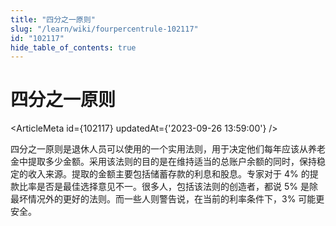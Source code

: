 ```yaml
---
title: "四分之一原则"
slug: "/learn/wiki/fourpercentrule-102117"
id: "102117"
hide_table_of_contents: true
---
```



# 四分之一原则

<ArticleMeta id={102117} updatedAt={'2023-09-26 13:59:00'} />
<div className='border-solid border-b border-t-0 my-4 border-[var(--ifm-color-gray-300)]' />

四分之一原则是退休人员可以使用的一个实用法则，用于决定他们每年应该从养老金中提取多少金额。采用该法则的目的是在维持适当的总账户余额的同时，保持稳定的收入来源。提取的金额主要包括储蓄存款的利息和股息。专家对于 4% 的提款比率是否是最佳选择意见不一。很多人，包括该法则的创造者，都说 5% 是除最坏情况外的更好的法则。而一些人则警告说，在当前的利率条件下，3% 可能更安全。
